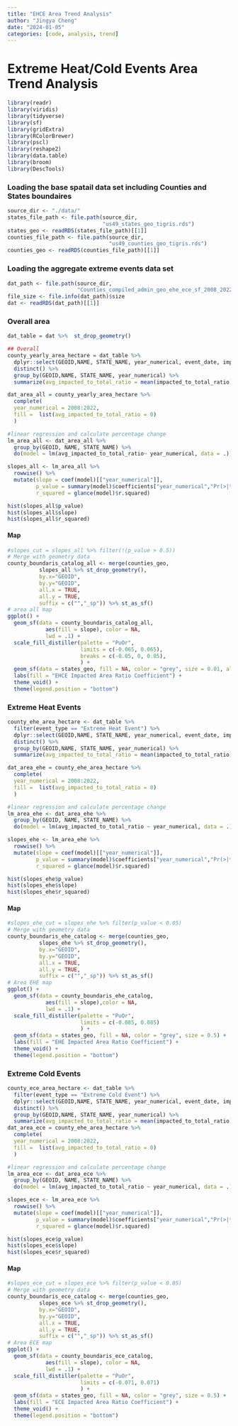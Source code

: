 ```yaml
---
title: "EHCE Area Trend Analysis"
author: "Jingya Cheng"
date: "2024-01-05"
categories: [code, analysis, trend]
---
```


# Extreme Heat/Cold Events Area Trend Analysis

```r
library(readr)
library(viridis)
library(tidyverse)
library(sf)
library(gridExtra)
library(RColorBrewer)
library(pscl)
library(reshape2)
library(data.table)
library(broom)
library(DescTools)
```

### Loading the base spatail data set including Counties and States boundaires

```r
source_dir <- "./data/"
states_file_path <- file.path(source_dir,
                              "us49_states_geo_tigris.rds")
states_geo <- readRDS(states_file_path)[[1]]
counties_file_path <- file.path(source_dir,
                                "us49_counties_geo_tigris.rds")
counties_geo <- readRDS(counties_file_path)[[1]]
```

### Loading the aggregate extreme events data set

```r
dat_path <- file.path(source_dir,
                      "Counties_compiled_admin_geo_ehe_ece_sf_2008_2022.rds")
file_size <- file.info(dat_path)$size
dat <- readRDS(dat_path)[[1]]
```

### Overall area

```r
dat_table = dat %>%  st_drop_geometry()

## Overall
county_yearly_area_hectare = dat_table %>%
  dplyr::select(GEOID,NAME, STATE_NAME, year_numerical, event_date, impacted_to_total_ratio) %>%
  distinct() %>%
  group_by(GEOID,NAME, STATE_NAME, year_numerical) %>%
  summarize(avg_impacted_to_total_ratio = mean(impacted_to_total_ratio))

dat_area_all = county_yearly_area_hectare %>% 
  complete(
  year_numerical = 2008:2022,
  fill =  list(avg_impacted_to_total_ratio = 0)
  )

#linear regression and calculate percentage change
lm_area_all <- dat_area_all %>%
  group_by(GEOID, NAME, STATE_NAME) %>%
  do(model = lm(avg_impacted_to_total_ratio~ year_numerical, data = .))

slopes_all <- lm_area_all %>%
  rowwise() %>%
  mutate(slope = coef(model)[["year_numerical"]],
         p_value = summary(model)$coefficients["year_numerical","Pr(>|t|)"],
         r_squared = glance(model)$r.squared)
```

```r
hist(slopes_all$p_value)
hist(slopes_all$slope)
hist(slopes_all$r_squared)
```

#### Map

```r
#slopes_cut = slopes_all %>% filter(!(p_value > 0.5))
# Merge with geometry data
county_boundaris_catalog_all <- merge(counties_geo,
          slopes_all %>% st_drop_geometry(),
          by.x="GEOID",
          by.y="GEOID",
          all.x = TRUE,
          all.y = TRUE,
          suffix = c("","_sp")) %>% st_as_sf() 
# area all map
ggplot() +
  geom_sf(data = county_boundaris_catalog_all,
            aes(fill = slope), color = NA,
            lwd = .1) + 
  scale_fill_distiller(palette = "PuOr", 
                       limits = c(-0.065, 0.065),
                       breaks = c(-0.05, 0, 0.05),
                       ) +
  geom_sf(data = states_geo, fill = NA, color = "grey", size = 0.01, alpha = 0.2) +
  labs(fill = "EHCE Impacted Area Ratio Coefficient") +
  theme_void() + 
  theme(legend.position = "bottom")
```

### Extreme Heat Events

```r
county_ehe_area_hectare <- dat_table %>%
  filter(event_type == "Extreme Heat Event") %>%
  dplyr::select(GEOID,NAME, STATE_NAME, year_numerical, event_date, impacted_to_total_ratio) %>%
  distinct() %>%
  group_by(GEOID,NAME, STATE_NAME, year_numerical) %>%
  summarize(avg_impacted_to_total_ratio = mean(impacted_to_total_ratio))

dat_area_ehe = county_ehe_area_hectare %>% 
  complete(
  year_numerical = 2008:2022,
  fill =  list(avg_impacted_to_total_ratio = 0)
  )

#linear regression and calculate percentage change
lm_area_ehe <- dat_area_ehe %>%
  group_by(GEOID, NAME, STATE_NAME) %>%
  do(model = lm(avg_impacted_to_total_ratio ~ year_numerical, data = .))

slopes_ehe <- lm_area_ehe %>%
  rowwise() %>%
  mutate(slope = coef(model)[["year_numerical"]],
         p_value = summary(model)$coefficients["year_numerical","Pr(>|t|)"],
         r_squared = glance(model)$r.squared)

```

```r
hist(slopes_ehe$p_value)
hist(slopes_ehe$slope)
hist(slopes_ehe$r_squared)
```

#### Map

```r
#slopes_ehe_cut = slopes_ehe %>% filter(p_value < 0.05)
# Merge with geometry data
county_boundaris_ehe_catalog <- merge(counties_geo,
          slopes_ehe %>% st_drop_geometry(),
          by.x="GEOID",
          by.y="GEOID",
          all.x = TRUE,
          all.y = TRUE,
          suffix = c("","_sp")) %>% st_as_sf() 
# Area EHE map
ggplot() +
  geom_sf(data = county_boundaris_ehe_catalog,
            aes(fill = slope),color = NA,
            lwd = .1) + 
  scale_fill_distiller(palette = "PuOr", 
                       limits = c(-0.085, 0.085)
                       ) +
  geom_sf(data = states_geo, fill = NA, color = "grey", size = 0.5) +
  labs(fill = "EHE Impacted Area Ratio Coefficient") +
  theme_void() + 
  theme(legend.position = "bottom")
```

### Extreme Cold Events

```r
county_ece_area_hectare <- dat_table %>%
  filter(event_type == "Extreme Cold Event") %>%
  dplyr::select(GEOID,NAME, STATE_NAME, year_numerical, event_date, impacted_to_total_ratio) %>%
  distinct() %>%
  group_by(GEOID,NAME, STATE_NAME, year_numerical) %>%
  summarize(avg_impacted_to_total_ratio = mean(impacted_to_total_ratio))
dat_area_ece = county_ehe_area_hectare %>% 
  complete(
  year_numerical = 2008:2022,
  fill =  list(avg_impacted_to_total_ratio = 0)
  )

#linear regression and calculate percentage change
lm_area_ece <- dat_area_ece %>%
  group_by(GEOID, NAME, STATE_NAME) %>%
  do(model = lm(avg_impacted_to_total_ratio ~ year_numerical, data = .))

slopes_ece <- lm_area_ece %>%
  rowwise() %>%
  mutate(slope = coef(model)[["year_numerical"]],
         p_value = summary(model)$coefficients["year_numerical","Pr(>|t|)"],
         r_squared = glance(model)$r.squared)


```

```r
hist(slopes_ece$p_value)
hist(slopes_ece$slope)
hist(slopes_ece$r_squared)
```

#### Map

```r
#slopes_ece_cut = slopes_ece %>% filter(p_value < 0.05)
# Merge with geometry data
county_boundaris_ece_catalog <- merge(counties_geo,
          slopes_ece %>% st_drop_geometry(),
          by.x="GEOID",
          by.y="GEOID",
          all.x = TRUE,
          all.y = TRUE,
          suffix = c("","_sp")) %>% st_as_sf() 
# Area ECE map
ggplot() +
  geom_sf(data = county_boundaris_ece_catalog,
            aes(fill = slope), color = NA,
            lwd = .1) + 
  scale_fill_distiller(palette = "PuOr", 
                       limits = c(-0.071, 0.071)
                       ) +
  geom_sf(data = states_geo, fill = NA, color = "grey", size = 0.5) +
  labs(fill = "ECE Impacted Area Ratio Coefficient") +
  theme_void() + 
  theme(legend.position = "bottom")
```

